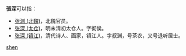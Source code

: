 '''張深'''可以指：
* [[张渊_(北魏)|张渊 (北魏)]]，北魏官员。
* [[张深_(太仓)|张深 (太仓)]]，明末清初太仓人。字彻侯。
* [[张深_(镇江)|张深 (镇江)]]，清代诗人、画家，镇江人。字叔渊，号茶农，又号退听居士。

{{消歧義}}
[[Category:二字张姓人名消歧义|shen]]